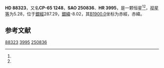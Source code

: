{{Starbox begin
| name = HD 88323
}}
{{Starbox observe
| epoch = [[J2000.0|J2000.0]]
| constell = {{星座名待查}}<ref name=SIMBAD>{{cite web
 | url=http://simbad.u-strasbg.fr/simbad/sim-id?Ident=HR+3995
 | title =Pulsating variable Star
 | publisher=Centre de Données astronomiques de Strasbourg
 | work=SIMBAD
 | accessdate=2012-07-13}}</ref><ref name=DATA>{{cite web
 | url=http://vizier.u-strasbg.fr/viz-bin/VizieR-5?-out.add=.&-source=5050&-corr=PK=HR&-out.max=9999&HR=3995
 | title=VizieR Detailed Page
 | accessdate=2012-07-13
 | archive-date=2016-03-05
 | archive-url=https://web.archive.org/web/20160305015559/http://vizier.u-strasbg.fr/viz-bin/VizieR-5?-out.add=.&-source=5050&-corr=PK=HR&-out.max=9999&HR=3995
 | dead-url=no
 }}</ref>
| 星官 = 
| ra = {{RA|10|8|42.6}}<ref name=SIMBAD /><ref name=DATA />
| dec = {{DEC|-65|48|55}}<ref name=SIMBAD /><ref name=DATA />
| appmag_v = 5.28<ref name=SIMBAD /><ref name=DATA />
}}
{{Starbox character
| class = K0III<ref name=SIMBAD /><ref name=DATA />
| b-v = 0.98<ref name=SIMBAD /><ref name=DATA />
| u-b = 0.75<ref name=SIMBAD /><ref name=DATA />
| r-i = <ref name=SIMBAD /><ref name=DATA />
| variable = 
}}
{{Starbox astrometry
| radial_v = 0.75
| prop_mo_ra = 0
| parallax = -0.014
| p_error = 
}}
{{Starbox catalog
| names =CP-65 1248，[[SAO星表|SAO]] 250836，[[HD星表|HD]] 88323，[[HR星表|HR]] 3995}}
{{Starbox reference |Simbad=HR+3995}}
{{Starbox end}}

'''HD 88323'''，又名'''CP-65 1248'''，'''SAO 250836'''、'''HR 3995'''，是一颗恒星<ref name=SIMBAD /><ref name=DATA />，[[视星等|视星等]]为5.28，位于[[銀道座標系|銀經]]287.29，[[銀道座標系|銀緯]]-8.02，其[[B1900.0|B1900.0]]坐标为赤經{{RA|10|5|55.3}}，赤緯{{DEC|-65|-8.02|32}}。

== 参考文献 ==
{{reflist}}

{{star-stub}}

[[Category:HD和HDE天體|88323]]
[[Category:HR天體|3995]]
[[Category:SAO天體|250836]]